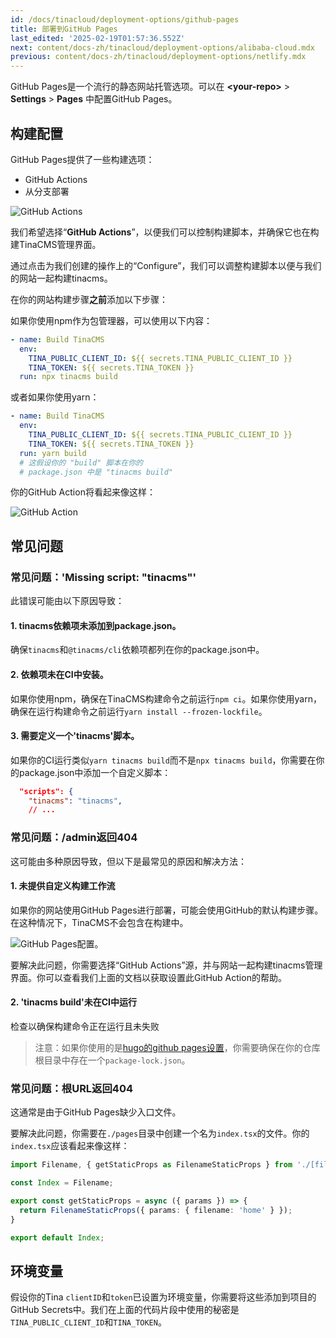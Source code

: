 ```yaml
---
id: /docs/tinacloud/deployment-options/github-pages
title: 部署到GitHub Pages
last_edited: '2025-02-19T01:57:36.552Z'
next: content/docs-zh/tinacloud/deployment-options/alibaba-cloud.mdx
previous: content/docs-zh/tinacloud/deployment-options/netlify.mdx
---
```


GitHub Pages是一个流行的静态网站托管选项。可以在 **\<your-repo>** > **Settings** > **Pages** 中配置GitHub Pages。

## 构建配置

GitHub Pages提供了一些构建选项：

* GitHub Actions
* 从分支部署

![GitHub Actions](/img/docs/tina-cloud-deployment-options/build-and-deploy.png "GitHub Actions")

我们希望选择“**GitHub Actions**”，以便我们可以控制构建脚本，并确保它也在构建TinaCMS管理界面。

通过点击为我们创建的操作上的“Configure”，我们可以调整构建脚本以便与我们的网站一起构建tinacms。

在你的网站构建步骤**之前**添加以下步骤：

如果你使用npm作为包管理器，可以使用以下内容：

```yml
- name: Build TinaCMS
  env:
    TINA_PUBLIC_CLIENT_ID: ${{ secrets.TINA_PUBLIC_CLIENT_ID }}
    TINA_TOKEN: ${{ secrets.TINA_TOKEN }}
  run: npx tinacms build
```

或者如果你使用yarn：

```yml
- name: Build TinaCMS
  env:
    TINA_PUBLIC_CLIENT_ID: ${{ secrets.TINA_PUBLIC_CLIENT_ID }}
    TINA_TOKEN: ${{ secrets.TINA_TOKEN }}
  run: yarn build
  # 这假设你的 "build" 脚本在你的
  # package.json 中是 "tinacms build"
```

你的GitHub Action将看起来像这样：

![GitHub Action](/img/docs/tina-cloud-deployment-options/gh-config.png "GitHub Action")

## 常见问题

### 常见问题：'Missing script: "tinacms"'

此错误可能由以下原因导致：

#### 1. tinacms依赖项未添加到package.json。

确保`tinacms`和`@tinacms/cli`依赖项都列在你的package.json中。

#### 2. 依赖项未在CI中安装。

如果你使用npm，确保在TinaCMS构建命令之前运行`npm ci`。如果你使用yarn，确保在运行构建命令之前运行`yarn install --frozen-lockfile`。

#### 3. 需要定义一个'tinacms'脚本。

如果你的CI运行类似`yarn tinacms build`而不是`npx tinacms build`，你需要在你的package.json中添加一个自定义脚本：

```json
  "scripts": {
    "tinacms": "tinacms",
    // ...
```

### 常见问题：/admin返回404

这可能由多种原因导致，但以下是最常见的原因和解决方法：

#### 1. 未提供自定义构建工作流

如果你的网站使用GitHub Pages进行部署，可能会使用GitHub的默认构建步骤。在这种情况下，TinaCMS不会包含在构建中。

![GitHub Pages配置](/img/docs/tinacloud/gh-pages.png)。

要解决此问题，你需要选择“GitHub Actions”源，并与网站一起构建tinacms管理界面。你可以查看我们上面的文档以获取设置此GitHub Action的帮助。

#### 2. 'tinacms build'未在CI中运行

检查以确保构建命令正在运行且未失败

> 注意：如果你使用的是[hugo的github pages设置](https://gohugo.io/hosting-and-deployment/hosting-on-github/)，你需要确保在你的仓库根目录中存在一个`package-lock.json`。

### 常见问题：根URL返回404

这通常是由于GitHub Pages缺少入口文件。

要解决此问题，你需要在`./pages`目录中创建一个名为`index.tsx`的文件。你的`index.tsx`应该看起来像这样：

```ts
import Filename, { getStaticProps as FilenameStaticProps } from './[filename]';

const Index = Filename;

export const getStaticProps = async ({ params }) => {
  return FilenameStaticProps({ params: { filename: 'home' } });
}

export default Index;
```

## 环境变量

假设你的Tina `clientID`和`token`已设置为环境变量，你需要将这些添加到项目的GitHub Secrets中。我们在上面的代码片段中使用的秘密是`TINA_PUBLIC_CLIENT_ID`和`TINA_TOKEN`。
